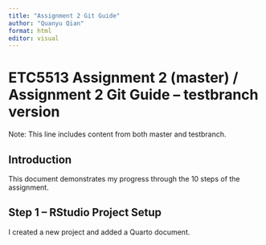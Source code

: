 ```yaml
---
title: "Assignment 2 Git Guide"
author: "Quanyu Qian"
format: html
editor: visual
---
```


# ETC5513 Assignment 2 (master) / Assignment 2 Git Guide – testbranch version
Note: This line includes content from both master and testbranch.

## Introduction

This document demonstrates my progress through the 10 steps of the assignment.

## Step 1 – RStudio Project Setup

I created a new project and added a Quarto document.
